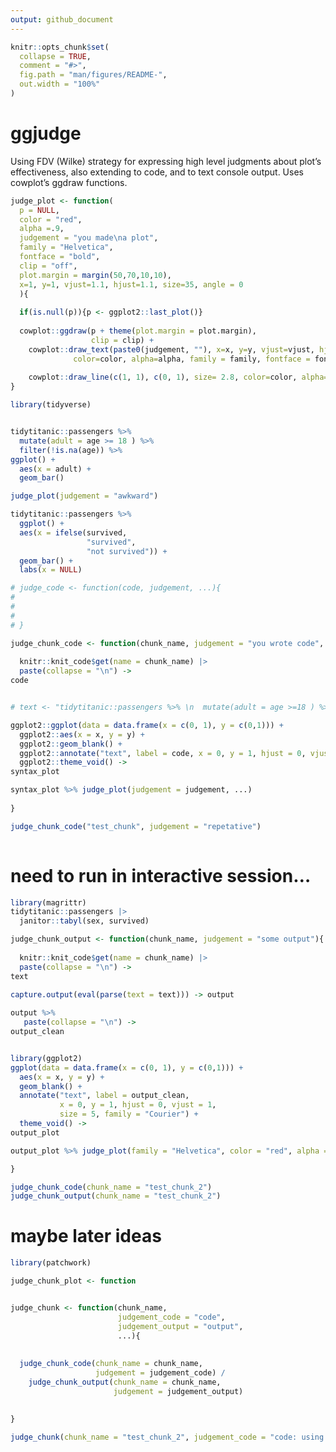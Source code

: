 ```yaml
---
output: github_document
---
```


<!-- README.md is generated from README.Rmd. Please edit that file -->

```r
knitr::opts_chunk$set(
  collapse = TRUE,
  comment = "#>",
  fig.path = "man/figures/README-",
  out.width = "100%"
)
```

# ggjudge

Using FDV (Wilke) strategy for expressing high level judgments about plot's effectiveness, also extending to code, and to text console output. Uses cowplot's ggdraw functions.

<!-- badges: start -->
<!-- badges: end -->



```r

judge_plot <- function(
  p = NULL, 
  color = "red", 
  alpha =.9, 
  judgement = "you made\na plot", 
  family = "Helvetica",
  fontface = "bold", 
  clip = "off", 
  plot.margin = margin(50,70,10,10),
  x=1, y=1, vjust=1.1, hjust=1.1, size=35, angle = 0
  ){
  
  if(is.null(p)){p <- ggplot2::last_plot()}
  
  cowplot::ggdraw(p + theme(plot.margin = plot.margin),
                  clip = clip) +
    cowplot::draw_text(paste0(judgement, ""), x=x, y=y, vjust=vjust, hjust=hjust, size=size, angle = angle,
              color=color, alpha=alpha, family = family, fontface = fontface) +
    
    cowplot::draw_line(c(1, 1), c(0, 1), size= 2.8, color=color, alpha=alpha)
}


```

```r
library(tidyverse)


tidytitanic::passengers %>% 
  mutate(adult = age >= 18 ) %>% 
  filter(!is.na(age)) %>% 
ggplot() + 
  aes(x = adult) + 
  geom_bar()
```

```r
judge_plot(judgement = "awkward")
```







```r
tidytitanic::passengers %>% 
  ggplot() + 
  aes(x = ifelse(survived, 
                 "survived",
                 "not survived")) + 
  geom_bar() + 
  labs(x = NULL)
```



```r

# judge_code <- function(code, judgement, ...){
#   
#   
#   
# }

judge_chunk_code <- function(chunk_name, judgement = "you wrote code", ...){
  
  knitr::knit_code$get(name = chunk_name) |>  
  paste(collapse = "\n") ->
code


# text <- "tidytitanic::passengers %>% \n  mutate(adult = age >=18 ) %>% \n  filter(!is.na(age)) %>% \nggplot() + \n  aes(x = adult) + \n  geom_bar()"

ggplot2::ggplot(data = data.frame(x = c(0, 1), y = c(0,1))) +
  ggplot2::aes(x = x, y = y) +
  ggplot2::geom_blank() +
  ggplot2::annotate("text", label = code, x = 0, y = 1, hjust = 0, vjust = 1, size = 5, family = "Courier") + 
  ggplot2::theme_void() ->
syntax_plot

syntax_plot %>% judge_plot(judgement = judgement, ...)
  
}

judge_chunk_code("test_chunk", judgement = "repetative")
  
```


# need to run in interactive session...

```r
library(magrittr)
tidytitanic::passengers |> 
  janitor::tabyl(sex, survived)
```


```r
judge_chunk_output <- function(chunk_name, judgement = "some output"){
    
  knitr::knit_code$get(name = chunk_name) |>  
  paste(collapse = "\n") ->
text
  
capture.output(eval(parse(text = text))) -> output

output %>% 
   paste(collapse = "\n") ->
output_clean


library(ggplot2)
ggplot(data = data.frame(x = c(0, 1), y = c(0,1))) +
  aes(x = x, y = y) +
  geom_blank() +
  annotate("text", label = output_clean, 
           x = 0, y = 1, hjust = 0, vjust = 1, 
           size = 5, family = "Courier") + 
  theme_void() ->
output_plot

output_plot %>% judge_plot(family = "Helvetica", color = "red", alpha = .9, judgement = judgement, fontface = "bold")

}

judge_chunk_code(chunk_name = "test_chunk_2")
judge_chunk_output(chunk_name = "test_chunk_2")
```

# maybe later ideas

```r
library(patchwork)

judge_chunk_plot <- function


judge_chunk <- function(chunk_name, 
                        judgement_code = "code", 
                        judgement_output = "output", 
                        ...){
  
  
  judge_chunk_code(chunk_name = chunk_name, 
                   judgement = judgement_code) /
    judge_chunk_output(chunk_name = chunk_name, 
                       judgement = judgement_output)
  
  
}

```


```r
judge_chunk(chunk_name = "test_chunk_2", judgement_code = "code: using indicator variable directly", judgement_output = "output: information is lost")
```

